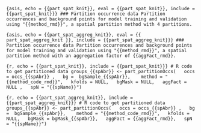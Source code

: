 ```{asis, echo = {{part_spat_knit}}, eval = {{part_spat_knit}}, include = {{part_spat_knit}}}
### Partition occurrence data
Partition occurrences and background points for model training and validation using "{{method_rmd}}", a spatial partition method with 4 partitions.
```

```{asis, echo = {{part_spat_aggreg_knit}}, eval = {{ part_spat_aggreg_knit }}, include = {{part_spat_aggreg_knit}}}
### Partition occurrence data
Partition occurrences and background points for model training and validation using "{{method_rmd}}", a spatial partition method with an aggregation factor of {{aggFact_rmd}}.
```

```{r, echo = {{part_spat_knit}}, include = {{part_spat_knit}}}
# R code to get partitioned data
groups_{{spAbr}} <- part_partitionOccs(
  occs = occs_{{spAbr}} ,
  bg =  bgSample_{{spAbr}}, 
  method = "{{method_code_rmd}}",
  kfolds = NULL,
  bgMask = NULL,
  aggFact = NULL ,
  spN = "{{spName}}") 
```

```{r, echo = {{part_spat_aggreg_knit}}, include = {{part_spat_aggreg_knit}}}
# R code to get partitioned data
groups_{{spAbr}} <- part_partitionOccs(
  occs = occs_{{spAbr}} ,
  bg =  bgSample_{{spAbr}}, 
  method = "{{method_code_rmd}}",
  kfolds = NULL,
  bgMask = bgMask_{{spAbr}},
  aggFact = {{aggFact_rmd}},
  spN = "{{spName}}") 
```

